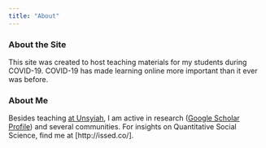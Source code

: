 ---
title: "About"
---

### About the Site

This site was created to host teaching materials for my students during COVID-19. COVID-19 has made learning online more important than it ever was before.

### About Me

Besides teaching [at Unsyiah](http://www.fsd.unsyiah.ac.id/smahdi/), I am active in research ([Google Scholar Profile](https://scholar.google.com/citations?user=SBvzIEsAAAAJ&hl=en&oi=ao)) and several communities. For insights on Quantitative Social Science, find me at [http://issed.co/]. 